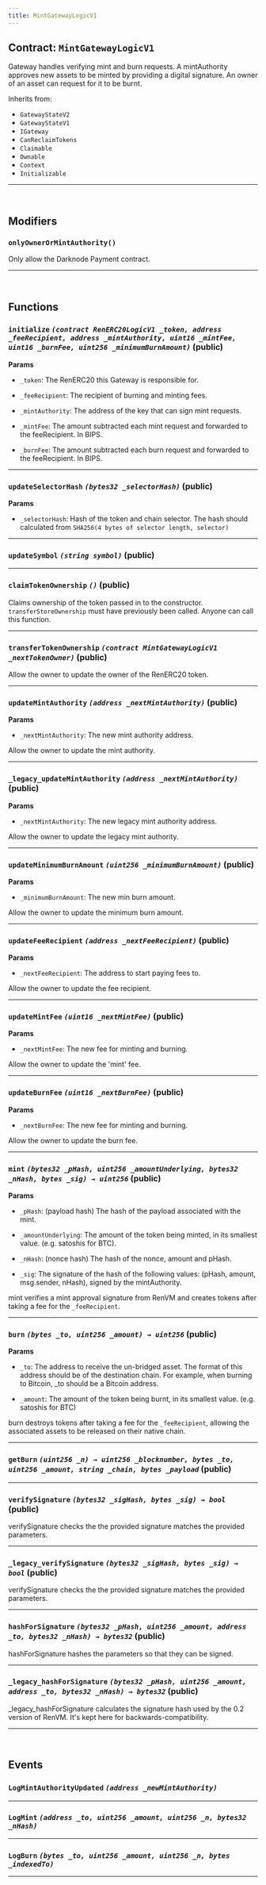 ```yaml
---
title: MintGatewayLogicV1
---
```



<DocTag type={DocType.Reference} />

## Contract: `MintGatewayLogicV1`

Gateway handles verifying mint and burn requests. A mintAuthority
approves new assets to be minted by providing a digital signature. An owner
of an asset can request for it to be burnt.



Inherits from:

- `GatewayStateV2`
- `GatewayStateV1`
- `IGateway`
- `CanReclaimTokens`
- `Claimable`
- `Ownable`
- `Context`
- `Initializable`


<hr />



<br />

## Modifiers

### `onlyOwnerOrMintAuthority()`

Only allow the Darknode Payment contract.



<hr />



<br />

## Functions

### **`initialize`** *`(contract RenERC20LogicV1 _token, address _feeRecipient, address _mintAuthority, uint16 _mintFee, uint16 _burnFee, uint256 _minimumBurnAmount)`* (public)

**Params**
- `_token`: The RenERC20 this Gateway is responsible for.

- `_feeRecipient`: The recipient of burning and minting fees.

- `_mintAuthority`: The address of the key that can sign mint
       requests.

- `_mintFee`: The amount subtracted each mint request and
       forwarded to the feeRecipient. In BIPS.

- `_burnFee`: The amount subtracted each burn request and
       forwarded to the feeRecipient. In BIPS.






<hr />

### **`updateSelectorHash`** *`(bytes32 _selectorHash)`* (public)

**Params**
- `_selectorHash`: Hash of the token and chain selector.
       The hash should calculated from
       `SHA256(4 bytes of selector length, selector)`






<hr />

### **`updateSymbol`** *`(string symbol)`* (public)







<hr />

### **`claimTokenOwnership`** *`()`* (public)



Claims ownership of the token passed in to the constructor.
`transferStoreOwnership` must have previously been called.
Anyone can call this function.



<hr />

### **`transferTokenOwnership`** *`(contract MintGatewayLogicV1 _nextTokenOwner)`* (public)



Allow the owner to update the owner of the RenERC20 token.



<hr />

### **`updateMintAuthority`** *`(address _nextMintAuthority)`* (public)

**Params**
- `_nextMintAuthority`: The new mint authority address.


Allow the owner to update the mint authority.





<hr />

### **`_legacy_updateMintAuthority`** *`(address _nextMintAuthority)`* (public)

**Params**
- `_nextMintAuthority`: The new legacy mint authority address.


Allow the owner to update the legacy mint authority.





<hr />

### **`updateMinimumBurnAmount`** *`(uint256 _minimumBurnAmount)`* (public)

**Params**
- `_minimumBurnAmount`: The new min burn amount.


Allow the owner to update the minimum burn amount.





<hr />

### **`updateFeeRecipient`** *`(address _nextFeeRecipient)`* (public)

**Params**
- `_nextFeeRecipient`: The address to start paying fees to.


Allow the owner to update the fee recipient.





<hr />

### **`updateMintFee`** *`(uint16 _nextMintFee)`* (public)

**Params**
- `_nextMintFee`: The new fee for minting and burning.


Allow the owner to update the 'mint' fee.





<hr />

### **`updateBurnFee`** *`(uint16 _nextBurnFee)`* (public)

**Params**
- `_nextBurnFee`: The new fee for minting and burning.


Allow the owner to update the burn fee.





<hr />

### **`mint`** *`(bytes32 _pHash, uint256 _amountUnderlying, bytes32 _nHash, bytes _sig) → uint256`* (public)

**Params**
- `_pHash`: (payload hash) The hash of the payload associated with the
       mint.

- `_amountUnderlying`: The amount of the token being minted, in its smallest
       value. (e.g. satoshis for BTC).

- `_nHash`: (nonce hash) The hash of the nonce, amount and pHash.

- `_sig`: The signature of the hash of the following values:
       (pHash, amount, msg.sender, nHash), signed by the mintAuthority.


mint verifies a mint approval signature from RenVM and creates
        tokens after taking a fee for the `_feeRecipient`.





<hr />

### **`burn`** *`(bytes _to, uint256 _amount) → uint256`* (public)

**Params**
- `_to`: The address to receive the un-bridged asset. The format of
       this address should be of the destination chain.
       For example, when burning to Bitcoin, _to should be a
       Bitcoin address.

- `_amount`: The amount of the token being burnt, in its
       smallest value. (e.g. satoshis for BTC)


burn destroys tokens after taking a fee for the `_feeRecipient`,
        allowing the associated assets to be released on their native
        chain.





<hr />

### **`getBurn`** *`(uint256 _n) → uint256 _blocknumber, bytes _to, uint256 _amount, string _chain, bytes _payload`* (public)







<hr />

### **`verifySignature`** *`(bytes32 _sigHash, bytes _sig) → bool`* (public)



verifySignature checks the the provided signature matches the
provided parameters.



<hr />

### **`_legacy_verifySignature`** *`(bytes32 _sigHash, bytes _sig) → bool`* (public)



verifySignature checks the the provided signature matches the
provided parameters.



<hr />

### **`hashForSignature`** *`(bytes32 _pHash, uint256 _amount, address _to, bytes32 _nHash) → bytes32`* (public)



hashForSignature hashes the parameters so that they can be
signed.



<hr />

### **`_legacy_hashForSignature`** *`(bytes32 _pHash, uint256 _amount, address _to, bytes32 _nHash) → bytes32`* (public)



_legacy_hashForSignature calculates the signature hash used by
the 0.2 version of RenVM. It's kept here for backwards-compatibility.



<hr />



<br />

## Events

### **`LogMintAuthorityUpdated`** *`(address _newMintAuthority)`*





<hr />

### **`LogMint`** *`(address _to, uint256 _amount, uint256 _n, bytes32 _nHash)`*





<hr />

### **`LogBurn`** *`(bytes _to, uint256 _amount, uint256 _n, bytes _indexedTo)`*





<hr />

